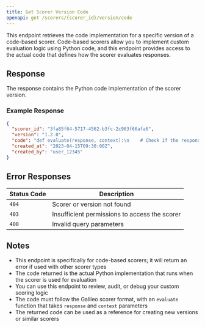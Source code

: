 ```yaml
---
title: Get Scorer Version Code
openapi: get /scorers/{scorer_id}/version/code
---
```


This endpoint retrieves the code implementation for a specific version of a code-based scorer. Code-based scorers allow you to implement custom evaluation logic using Python code, and this endpoint provides access to the actual code that defines how the scorer evaluates responses.

## Response

The response contains the Python code implementation of the scorer version.

### Example Response

```json
{
  "scorer_id": "3fa85f64-5717-4562-b3fc-2c963f66afa6",
  "version": "1.2.0",
  "code": "def evaluate(response, context):\n    # Check if the response contains required information\n    required_elements = ['pricing', 'features', 'support']\n    score = 1.0\n    \n    for element in required_elements:\n        if element not in response.lower():\n            score -= 0.2\n    \n    # Check for factual accuracy\n    if 'premium plan costs $49.99' not in response:\n        score -= 0.3\n    \n    return {\n        'completeness_score': max(0, score),\n        'has_required_elements': score > 0.5\n    }",
  "created_at": "2023-04-15T09:30:00Z",
  "created_by": "user_12345"
}
```

## Error Responses

| Status Code | Description |
| ----------- | ----------- |
| `404` | Scorer or version not found |
| `403` | Insufficient permissions to access the scorer |
| `400` | Invalid query parameters |

## Notes

- This endpoint is specifically for code-based scorers; it will return an error if used with other scorer types
- The code returned is the actual Python implementation that runs when the scorer is used for evaluation
- You can use this endpoint to review, audit, or debug your custom scoring logic
- The code must follow the Galileo scorer format, with an `evaluate` function that takes `response` and `context` parameters
- The returned code can be used as a reference for creating new versions or similar scorers